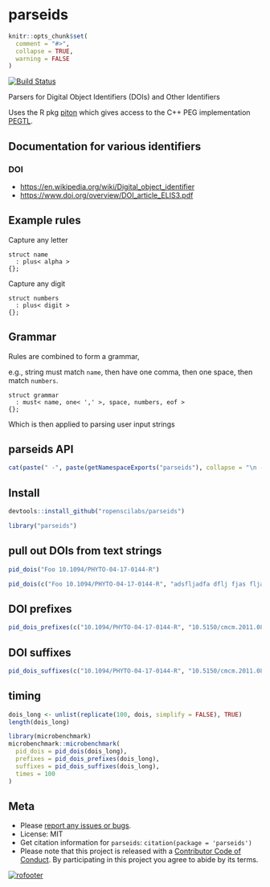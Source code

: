 parseids
========

```r
knitr::opts_chunk$set(
  comment = "#>",
  collapse = TRUE,
  warning = FALSE
)
```

[![Build Status](https://travis-ci.org/ropenscilabs/parseids.svg?branch=master)](https://travis-ci.org/ropenscilabs/parseids)


Parsers for Digital Object Identifiers (DOIs) and Other Identifiers

Uses the R pkg [piton](https://github.com/Ironholds/piton) which gives access to the C++ PEG implementation [PEGTL](https://github.com/taocpp/PEGTL).

## Documentation for various identifiers

### DOI

* <https://en.wikipedia.org/wiki/Digital_object_identifier>
* <https://www.doi.org/overview/DOI_article_ELIS3.pdf>

## Example rules

Capture any letter

```
struct name
  : plus< alpha >
{};
```

Capture any digit

```
struct numbers
  : plus< digit >
{};
```

## Grammar

Rules are combined to form a grammar, 

e.g., string must match `name`, then have one comma, then one space, 
then match `numbers`.

```
struct grammar
  : must< name, one< ',' >, space, numbers, eof >
{};
```

Which is then applied to parsing user input strings

## parseids API

```r
cat(paste(" -", paste(getNamespaceExports("parseids"), collapse = "\n - ")))
```

## Install

```r
devtools::install_github("ropenscilabs/parseids")
```

```r
library("parseids")
```


## pull out DOIs from text strings

```r
pid_dois("Foo 10.1094/PHYTO-04-17-0144-R")
```

```r
pid_dois(c("Foo 10.1094/PHYTO-04-17-0144-R", "adsfljadfa dflj fjas fljasf 10.1094/PHYTO-04-17-0144-R"))
```

## DOI prefixes

```r
pid_dois_prefixes(c("10.1094/PHYTO-04-17-0144-R", "10.5150/cmcm.2011.086"))
```

## DOI suffixes

```r
pid_dois_suffixes(c("10.1094/PHYTO-04-17-0144-R", "10.5150/cmcm.2011.086"))
```

## timing

```r
dois_long <- unlist(replicate(100, dois, simplify = FALSE), TRUE)
length(dois_long)
```

```r
library(microbenchmark)
microbenchmark::microbenchmark(
  pid_dois = pid_dois(dois_long),
  prefixes = pid_dois_prefixes(dois_long),
  suffixes = pid_dois_suffixes(dois_long),
  times = 100
)
```


## Meta

* Please [report any issues or bugs](https://github.com/ropenscilabs/parseids/issues).
* License: MIT
* Get citation information for `parseids`: `citation(package = 'parseids')`
* Please note that this project is released with a [Contributor Code of Conduct](CONDUCT.md). By participating in this project you agree to abide by its terms.

[![rofooter](https://ropensci.org/public_images/github_footer.png)](https://ropensci.org)

